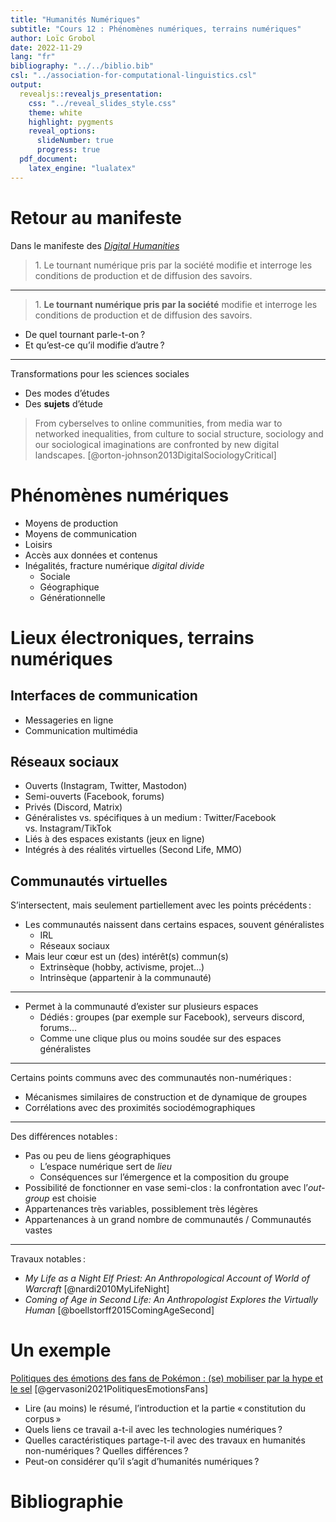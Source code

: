 ```yaml
---
title: "Humanités Numériques"
subtitle: "Cours 12 : Phénomènes numériques, terrains numériques"
author: Loïc Grobol
date: 2022-11-29
lang: "fr"
bibliography: "../../biblio.bib"
csl: "../association-for-computational-linguistics.csl"
output:
  revealjs::revealjs_presentation:
    css: "../reveal_slides_style.css"
    theme: white
    highlight: pygments
    reveal_options:
      slideNumber: true
      progress: true
  pdf_document:
    latex_engine: "lualatex"
---
```


[comment]: <> "LTeX: language=fr"

# Retour au manifeste

Dans le manifeste des [*Digital Humanities*](https://journals.openedition.org/jda/3652)

> 1\. Le tournant numérique pris par la société modifie et
> interroge les conditions de production et de diffusion des
> savoirs.

---

> 1\. **Le tournant numérique pris par la société** modifie et
> interroge les conditions de production et de diffusion des
> savoirs.

- De quel tournant parle-t-on ?
- Et qu'est-ce qu'il modifie d'autre ?

---

Transformations pour les sciences sociales

- Des modes d'études
- Des **sujets** d'étude

> From cyberselves to online communities, from media war to networked inequalities, from culture to
> social structure, sociology and our sociological imaginations are confronted by new digital
> landscapes. [@orton-johnson2013DigitalSociologyCritical]

# Phénomènes numériques

- Moyens de production
- Moyens de communication
- Loisirs
- Accès aux données et contenus
- Inégalités, fracture numérique *digital divide*
  - Sociale
  - Géographique
  - Générationnelle

# Lieux électroniques, terrains numériques

## Interfaces de communication

- Messageries en ligne
- Communication multimédia

## Réseaux sociaux

- Ouverts (Instagram, Twitter, Mastodon)
- Semi-ouverts (Facebook, forums)
- Privés (Discord, Matrix)
- Généralistes vs. spécifiques à un medium : Twitter/Facebook vs. Instagram/TikTok
- Liés à des espaces existants (jeux en ligne)
- Intégrés à des réalités virtuelles (Second Life, MMO)

## Communautés virtuelles

S'intersectent, mais seulement partiellement avec les points précédents :

- Les communautés naissent dans certains espaces, souvent généralistes
  - IRL
  - Réseaux sociaux
- Mais leur cœur est un (des) intérêt(s) commun(s)
  - Extrinsèque (hobby, activisme, projet…)
  - Intrinsèque (appartenir à la communauté)

---

- Permet à la communauté d'exister sur plusieurs espaces
  - Dédiés : groupes (par exemple sur Facebook), serveurs discord, forums…
  - Comme une clique plus ou moins soudée sur des espaces généralistes

---

Certains points communs avec des communautés non-numériques :

- Mécanismes similaires de construction et de dynamique de groupes
- Corrélations avec des proximités sociodémographiques

---

Des différences notables :

- Pas ou peu de liens géographiques
  - L'espace numérique sert de *lieu*
  - Conséquences sur l'émergence et la composition du groupe
- Possibilité de fonctionner en vase semi-clos : la confrontation avec l'*out-group* est choisie
- Appartenances très variables, possiblement très légères
- Appartenances à un grand nombre de communautés / Communautés vastes

---

Travaux notables :

- *My Life as a Night Elf Priest: An Anthropological Account of World of Warcraft* [@nardi2010MyLifeNight]
- *Coming of Age in Second Life: An Anthropologist Explores the Virtually Human* [@boellstorff2015ComingAgeSecond]

# Un exemple

[Politiques des émotions des fans de Pokémon : (se) mobiliser par la hype et le
sel](https://www.erudit.org/en/journals/lsp/2021-n86-lsp06205/1079493ar/)
[@gervasoni2021PolitiquesEmotionsFans]

- Lire (au moins) le résumé, l'introduction et la partie « constitution du corpus »
- Quels liens ce travail a-t-il avec les technologies numériques ?
- Quelles caractéristiques partage-t-il avec des travaux en humanités non-numériques ? Quelles
  différences ?
- Peut-on considérer qu'il s'agit d'humanités numériques ?

# Bibliographie

::: {#refs}
:::